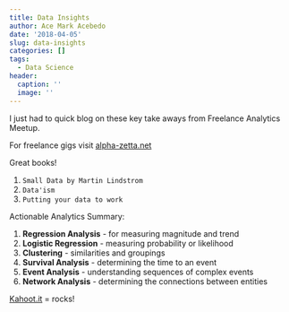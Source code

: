 ```yaml
---
title: Data Insights
author: Ace Mark Acebedo
date: '2018-04-05'
slug: data-insights
categories: []
tags:
  - Data Science
header:
  caption: ''
  image: ''
---
```


I just had to quick blog on these key take aways from Freelance Analytics Meetup.  

For freelance gigs visit [alpha-zetta.net](https://alphazetta.net)  

Great books!

1. `Small Data by Martin Lindstrom`
2. `Data'ism`
3. `Putting your data to work`

Actionable Analytics Summary:

1. **Regression Analysis** - for measuring magnitude and trend
2. **Logistic Regression** - measuring probability or likelihood
3. **Clustering** - similarities and groupings
4. **Survival Analysis** - determining the time to an event
5. **Event Analysis** - understanding sequences of complex events
6. **Network Analysis** - determining the connections between entities

[Kahoot.it](https://kahoot.it) = rocks!